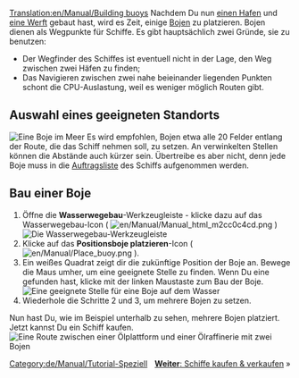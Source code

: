[[Translation:en/Manual/Building buoys]]
{{de/Manual/Tutorial/Tutorial}}
Nachdem Du nun [[de/Manual/Hafen bauen|einen Hafen]] und [[de/Manual/Werft bauen|eine Werft]] gebaut hast, wird es Zeit, einige [[de/Boje|Bojen]] zu platzieren. Bojen dienen als Wegpunkte für Schiffe. Es gibt hauptsächlich zwei Gründe, sie zu benutzen:
* Der Wegfinder des Schiffes ist eventuell nicht in der Lage, den Weg zwischen zwei Häfen zu finden;
* Das Navigieren zwischen zwei nahe beieinander liegenden Punkten schont die CPU-Auslastung, weil es weniger möglich Routen gibt.

== Auswahl eines geeigneten Standorts ==
[[File:en/Manual/Buoy.png|none|frame|Eine Boje im Meer]]
Es wird empfohlen, Bojen etwa alle 20 Felder entlang der Route, die das Schiff nehmen soll, zu setzen. An verwinkelten Stellen können die Abstände auch kürzer sein. Übertreibe es aber nicht, denn jede Boje muss in die [[de/Manual/Aufträge|Auftragsliste]] des Schiffs aufgenommen werden.
<div style="clear:left"></div>

== Bau einer Boje ==
# Öffne die '''Wasserwegebau'''-Werkzeugleiste - klicke dazu auf das Wasserwegebau-Icon ( [[File:en/Manual/Manual html m2cc0c4cd.png]] )<br/>[[File:de/Manual/Dock toolbar.png|frame|none|Die Wasserwegebau-Werkzeugleiste]]
# Klicke auf das '''Positionsboje platzieren'''-Icon ( [[File:en/Manual/Place buoy.png]] ).
# Ein weißes Quadrat zeigt dir die zukünftige Position der Boje an. Bewege die Maus umher, um eine geeignete Stelle zu finden. Wenn Du eine gefunden hast, klicke mit der linken Maustaste zum Bau der Boje.<br/>[[File:en/Manual/Placing-buoy-1.png|frame|none|Eine geeignete Stelle für eine Boje auf dem Wasser]]
# Wiederhole die Schritte 2 und 3, um mehrere Bojen zu setzen.

Nun hast Du, wie im Beispiel unterhalb zu sehen, mehrere Bojen platziert. Jetzt kannst Du ein Schiff kaufen.
[[File:en/Manual/Placing-buoy-2.png|frame|none|Eine Route zwischen einer [[de/Ölplattform|Ölplattform]] und einer [[de/Ölraffinerie|Ölraffinerie]] mit zwei Bojen]]

<span style="float: right">[[en/Schiffe kaufen und verkaufen|'''Weiter''': Schiffe kaufen & verkaufen]] &raquo;</span>

[[Category:de/Manual/Tutorial-Speziell]]